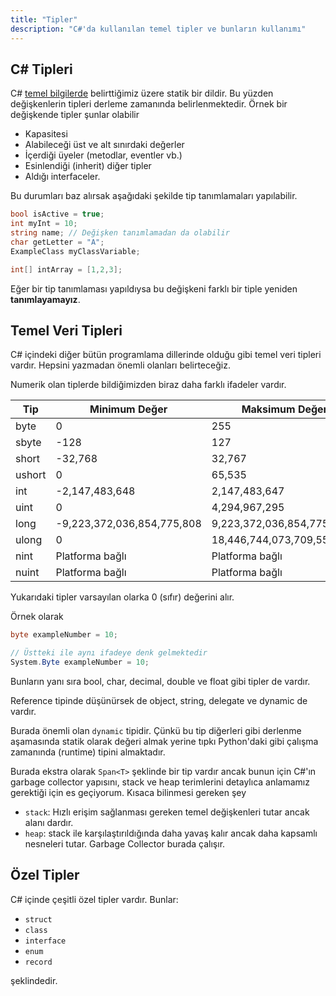 ```yaml
---
title: "Tipler"
description: "C#'da kullanılan temel tipler ve bunların kullanımı"
---
```


## C# Tipleri

C# [temel bilgilerde](/wiki/dotnet/csharp/temel-bilgiler) belirttiğimiz üzere statik bir dildir. Bu yüzden değişkenlerin tipleri derleme zamanında belirlenmektedir. Örnek bir değişkende tipler şunlar olabilir

- Kapasitesi
- Alabileceği üst ve alt sınırdaki değerler
- İçerdiği üyeler (metodlar, eventler vb.)
- Esinlendiği (inherit) diğer tipler
- Aldığı interfaceler.

Bu durumları baz alırsak aşağıdaki şekilde tip tanımlamaları yapılabilir.

```csharp
bool isActive = true;
int myInt = 10;
string name; // Değişken tanımlamadan da olabilir
char getLetter = "A";
ExampleClass myClassVariable;

int[] intArray = [1,2,3];
```

Eğer bir tip tanımlaması yapıldıysa bu değişkeni farklı bir tiple yeniden **tanımlayamayız**.

## Temel Veri Tipleri

C# içindeki diğer bütün programlama dillerinde olduğu gibi temel veri tipleri vardır. Hepsini yazmadan önemli olanları belirteceğiz.


Numerik olan tiplerde bildiğimizden biraz daha farklı ifadeler vardır.

| Tip | Minimum Değer | Maksimum Değer | C# Karşılığı |
| ---- | -------------- | -------------- | ----------  |
| byte | 0 | 255 | System.Byte |
| sbyte | -128 | 127 | System.Sbyte |
| short | -32,768 | 32,767 | System.Int16 |
| ushort | 0 | 65,535 | System.UInt16 | 
| int | -2,147,483,648 | 2,147,483,647 | System.Int32 |
| uint | 0 | 4,294,967,295 | System.UInt32 | 
| long | -9,223,372,036,854,775,808 | 9,223,372,036,854,775,807 | System.Int64 |
| ulong | 0 | 18,446,744,073,709,551,615 | System.UInt64 |
| nint | Platforma bağlı | Platforma bağlı | System.IntPtr |
| nuint | Platforma bağlı | Platforma bağlı | System.UIntPtr |

Yukarıdaki tipler varsayılan olarka 0 (sıfır) değerini alır.

Örnek olarak

```csharp
byte exampleNumber = 10;

// Üstteki ile aynı ifadeye denk gelmektedir
System.Byte exampleNumber = 10;
```

Bunların yanı sıra bool, char, decimal, double ve float gibi tipler de vardır.

Reference tipinde düşünürsek de object, string, delegate ve dynamic de vardır.

Burada önemli olan `dynamic` tipidir. Çünkü bu tip diğerleri gibi derlenme aşamasında statik olarak değeri almak yerine tıpkı Python'daki gibi çalışma zamanında (runtime) tipini almaktadır.

Burada ekstra olarak `Span<T>` şeklinde bir tip vardır ancak bunun için C#'ın garbage collector yapısını, stack ve heap terimlerini detaylıca anlamamız gerektiği için es geçiyorum. Kısaca bilinmesi gereken şey

- `stack`: Hızlı erişim sağlanması gereken temel değişkenleri tutar ancak alanı dardır.
- `heap`: stack ile karşılaştırıldığında daha yavaş kalır ancak daha kapsamlı nesneleri tutar. Garbage Collector burada çalışır.



## Özel Tipler

C# içinde çeşitli özel tipler vardır. Bunlar:

- `struct`
- `class`
- `interface`
- `enum`
- `record`

şeklindedir.
